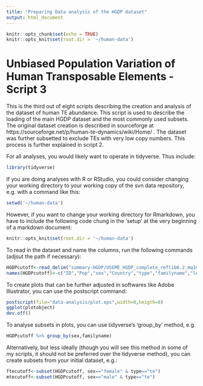 ```yaml
---
title: "Preparing Data analysis of the HGDP dataset"
output: html_document
---
```


```r
knitr::opts_chunk$set(echo = TRUE)
knitr::opts_knit$set(root.dir = '~/human-data')
```
# Unbiased Population Variation of Human Transposable Elements - Script 3
This is the third out of eight scripts describing the creation and analysis of the dataset of human TE abundance.
This script is used to describe the loading of the main HGDP dataset and the most commonly used subsets.
The original dataset creation is described in sourceforge at https://sourceforge.net/p/human-te-dynamics/wiki/Home/ .
The dataset was further subsetted to exclude TEs with very low copy numbers. This process is further explained in script 2.

For all analyses, you would likely want to operate in tidyverse. Thus include:
```r
library(tidyverse)
```

If you are doing analyses with R or RStudio, you could consider changing your working directory to your working copy of the svn data repository, e.g. with a command like this:
```r
setwd('~/human-data')
```
However, if you want to change your working directory for Rmarkdown, you have to include the following code chung in the 'setup' at the very beginning of a markdown document:
```r
knitr::opts_knit$set(root.dir = '~/human-data')
```

To read in the dataset and name the columns, run the following commands (adjsut the path if necessary):
```r
HGDPcutoff<-read_delim("summary-HGDP/USEME_HGDP_complete_reflib6.2_mq10_batchinfo_cutoff0.01.txt",comment="#")
names(HGDPcutoff)<-c("ID","Pop","sex","Country","type","familyname","length","reads","copynumber","batch")
```

To create plots that can be further adjusted in softwares like Adobe Illustrator, you can use the postscript command:
```r
postscript(file="data-analysis/plot.eps",width=8,heigth=8)
ggplot(plotobject)
dev.off()
```

To analyse subsets in plots, you can use tidyverse's 'group_by' method, e.g.

```r
HGDPcutoff %>% group_by(sex,familyname)
```

Alternatively, but less ideally (though you will see this method in some of my scripts, it should not be preferred over the tidyverse method), you can create subsets from your initial dataset, e.g.:
```r
ftecutoff<-subset(HGDPcutoff, sex=="female" & type=="te")
mtecutoff<-subset(HGDPcutoff, sex=="male" & type=="te")
```